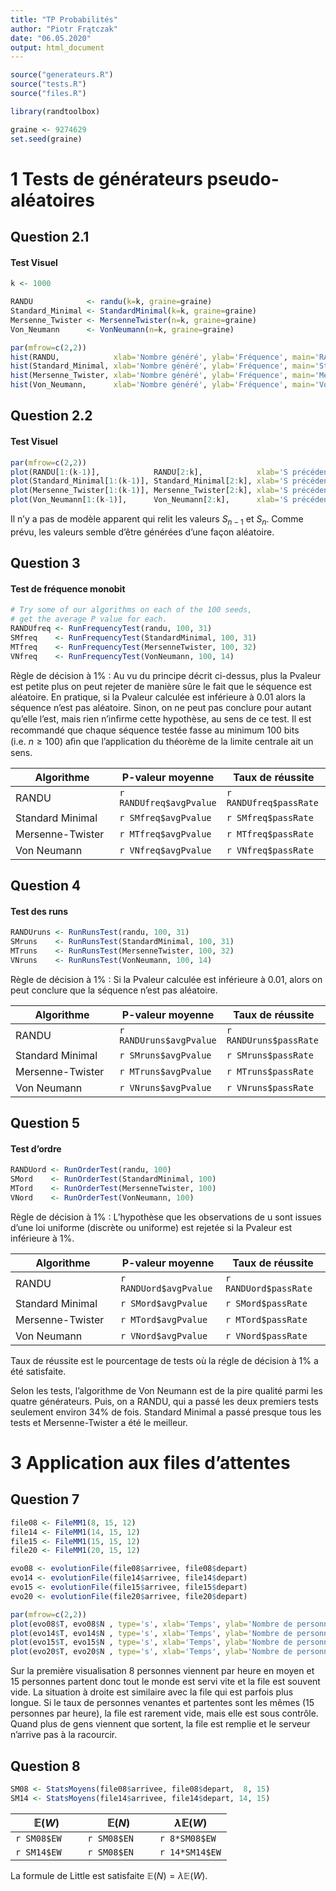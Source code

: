 ```yaml
---
title: "TP Probabilités"
author: "Piotr Frątczak"
date: "06.05.2020"
output: html_document
---
```


```r

source("generateurs.R")
source("tests.R")
source("files.R")

library(randtoolbox)

graine <- 9274629
set.seed(graine)
```

# 1 Tests de générateurs pseudo-aléatoires


## Question 2.1
#### Test Visuel

```r
k <- 1000

RANDU            <- randu(k=k, graine=graine)
Standard_Minimal <- StandardMinimal(k=k, graine=graine)
Mersenne_Twister <- MersenneTwister(n=k, graine=graine)
Von_Neumann      <- VonNeumann(n=k, graine=graine)

```
```r

par(mfrow=c(2,2)) 
hist(RANDU,            xlab='Nombre généré', ylab='Fréquence', main='RANDU')
hist(Standard_Minimal, xlab='Nombre généré', ylab='Fréquence', main='Standard Minimal')
hist(Mersenne_Twister, xlab='Nombre généré', ylab='Fréquence', main='Mersenne-Twister')
hist(Von_Neumann,      xlab='Nombre généré', ylab='Fréquence', main='Von Neumann')
```

## Question 2.2
#### Test Visuel
```r

par(mfrow=c(2,2)) 
plot(RANDU[1:(k-1)],            RANDU[2:k],            xlab='S précédent', ylab='S', main='RANDU')
plot(Standard_Minimal[1:(k-1)], Standard_Minimal[2:k], xlab='S précédent', ylab='S', main='Standard Minimal')
plot(Mersenne_Twister[1:(k-1)], Mersenne_Twister[2:k], xlab='S précédent', ylab='S', main='Mersenne-Twister')
plot(Von_Neumann[1:(k-1)],      Von_Neumann[2:k],      xlab='S précédent', ylab='S', main='Von Neumann')
```


Il n'y a pas de modèle apparent qui relit les valeurs $S_{n-1}$ et $S_n$.
Comme prévu, les valeurs semble d'être générées d'une façon aléatoire.


## Question 3
#### Test de fréquence monobit


```r

# Try some of our algorithms on each of the 100 seeds,
# get the average P value for each.
RANDUfreq <- RunFrequencyTest(randu, 100, 31)
SMfreq    <- RunFrequencyTest(StandardMinimal, 100, 31)
MTfreq    <- RunFrequencyTest(MersenneTwister, 100, 32)
VNfreq    <- RunFrequencyTest(VonNeumann, 100, 14)

```

Règle de décision à $1\%$ : Au vu du principe décrit ci-dessus, plus la Pvaleur est petite plus on peut rejeter de manière sûre le fait que le séquence est aléatoire. En pratique, si la Pvaleur calculée est inférieure à $0.01$ alors la séquence n’est pas aléatoire. Sinon, on ne peut pas conclure pour autant qu’elle l’est, mais rien n’inﬁrme cette hypothèse, au sens de ce test. Il est recommandé que chaque séquence testée fasse au minimum $100$ bits (i.e. $n ≥ 100$) aﬁn que l’application du théorème de la limite centrale ait un sens.

Algorithme               | P-valeur moyenne         | Taux de réussite
------------------------ | ------------------------ | ------------------------
RANDU                    | `r RANDUfreq$avgPvalue`  | `r RANDUfreq$passRate`
Standard Minimal         | `r SMfreq$avgPvalue`     | `r SMfreq$passRate`
Mersenne-Twister         | `r MTfreq$avgPvalue`     | `r MTfreq$passRate`
Von Neumann              | `r VNfreq$avgPvalue`     | `r VNfreq$passRate`


## Question 4
#### Test des runs

```r

RANDUruns <- RunRunsTest(randu, 100, 31)
SMruns    <- RunRunsTest(StandardMinimal, 100, 31)
MTruns    <- RunRunsTest(MersenneTwister, 100, 32)
VNruns    <- RunRunsTest(VonNeumann, 100, 14)
```

Règle de décision à $1\%$ : Si la Pvaleur calculée est inférieure à $0.01$, alors on peut conclure que la séquence n’est pas aléatoire.

Algorithme               | P-valeur moyenne         | Taux de réussite
------------------------ | ------------------------ | ------------------------
RANDU                    | `r RANDUruns$avgPvalue`  | `r RANDUruns$passRate`
Standard Minimal         | `r SMruns$avgPvalue`     | `r SMruns$passRate`
Mersenne-Twister         | `r MTruns$avgPvalue`     | `r MTruns$passRate`
Von Neumann              | `r VNruns$avgPvalue`     | `r VNruns$passRate`

## Question 5
#### Test d’ordre

```r

RANDUord <- RunOrderTest(randu, 100)
SMord    <- RunOrderTest(StandardMinimal, 100)
MTord    <- RunOrderTest(MersenneTwister, 100)
VNord    <- RunOrderTest(VonNeumann, 100)
```

Règle de décision à $1\%$ : L’hypothèse que les observations de u sont issues d’une loi uniforme (discrète ou uniforme) est rejetée si la Pvaleur est inférieure à $1\%$. 
 
Algorithme              | P-valeur moyenne        | Taux de réussite
----------------------- | ----------------------- | -----------------------
RANDU                   | `r RANDUord$avgPvalue`  | `r RANDUord$passRate`
Standard Minimal        | `r SMord$avgPvalue`     | `r SMord$passRate`
Mersenne-Twister        | `r MTord$avgPvalue`     | `r MTord$passRate`
Von Neumann             | `r VNord$avgPvalue`     | `r VNord$passRate`

Taux de réussite est le pourcentage de tests où la régle de décision à $1\%$ a été satisfaite.

Selon les tests, l'algorithme de Von Neumann est de la pire qualité parmi les quatre générateurs. Puis, on a RANDU, qui a passé les deux premiers tests seulement environ $34\%$ de fois. Standard Minimal a passé presque tous les tests et Mersenne-Twister a été le meilleur.

# 3 Application aux files d’attentes

## Question 7

```r
file08 <- FileMM1(8, 15, 12)
file14 <- FileMM1(14, 15, 12)
file15 <- FileMM1(15, 15, 12)
file20 <- FileMM1(20, 15, 12)
```
```r

evo08 <- evolutionFile(file08$arrivee, file08$depart)
evo14 <- evolutionFile(file14$arrivee, file14$depart)
evo15 <- evolutionFile(file15$arrivee, file15$depart)
evo20 <- evolutionFile(file20$arrivee, file20$depart)

par(mfrow=c(2,2))
plot(evo08$T, evo08$N , type='s', xlab='Temps', ylab='Nombre de personnes dans la file', main= '8 nouveaux clients par heure')
plot(evo14$T, evo14$N , type='s', xlab='Temps', ylab='Nombre de personnes dans la file', main='14 nouveaux clients par heure')
plot(evo15$T, evo15$N , type='s', xlab='Temps', ylab='Nombre de personnes dans la file', main='15 nouveaux clients par heure')
plot(evo20$T, evo20$N , type='s', xlab='Temps', ylab='Nombre de personnes dans la file', main='20 nouveaux clients par heure')
```

Sur la première visualisation 8 personnes viennent par heure en moyen et 15 personnes partent donc tout le monde est servi vite et la file est souvent vide. La situation à droite est similaire avec la file qui est parfois plus longue. Si le taux de personnes venantes et partentes sont les mêmes (15 personnes par heure), la file est rarement vide, mais elle est sous contrôle.
Quand plus de gens viennent que sortent, la file est remplie et le serveur n'arrive pas à la racourcir.

## Question 8

```r
SM08 <- StatsMoyens(file08$arrivee, file08$depart,  8, 15)
SM14 <- StatsMoyens(file14$arrivee, file14$depart, 14, 15)
```

$\mathbb{E}(W)$         | $\mathbb{E}(N)$         | $\lambda\mathbb{E}(W)$
----------------------- | ----------------------- | -----------------------
`r SM08$EW`             | `r SM08$EN`             | `r 8*SM08$EW`
`r SM14$EW`             | `r SM08$EN`             | `r 14*SM14$EW`

La formule de Little est satisfaite $\mathbb{E}(N) = \lambda\mathbb{E}(W)$.